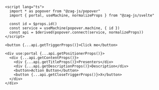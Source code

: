 ```svelte
<script lang="ts">
  import * as popover from "@zag-js/popover"
  import { portal, useMachine, normalizeProps } from "@zag-js/svelte"

  const id = $props.id()
  const service = useMachine(popover.machine, { id })
  const api = $derived(popover.connect(service, normalizeProps))
</script>

<button {...api.getTriggerProps()}>Click me</button>

<div use:portal {...api.getPositionerProps()}>
  <div {...api.getContentProps()}>
    <div {...api.getTitleProps()}>Presenters</div>
    <div {...api.getDescriptionProps()}>Description</div>
    <button>Action Button</button>
    <button {...api.getCloseTriggerProps()}>X</button>
  </div>
</div>
```
